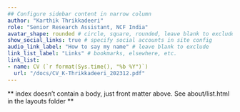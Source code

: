 ```yaml
---
## Configure sidebar content in narrow column
author: "Karthik Thrikkadeeri"
role: "Senior Research Assistant, NCF India"
avatar_shape: rounded # circle, square, rounded, leave blank to exclude
show_social_links: true # specify social accounts in site config
audio_link_label: "How to say my name" # leave blank to exclude
link_list_label: "Links" # bookmarks, elsewhere, etc.
link_list:
- name: CV (`r format(Sys.time(), "%b %Y")`)
  url: "/docs/CV_K-Thrikkadeeri_202312.pdf"
---
```


** index doesn't contain a body, just front matter above.
See about/list.html in the layouts folder **